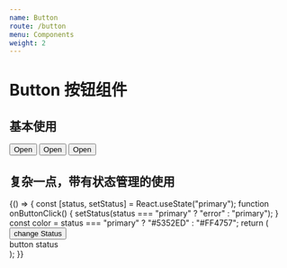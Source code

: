 ```yaml
---
name: Button
route: /button
menu: Components
weight: 2
---
```



# Button 按钮组件

<Props of={Button} />
<Props of={TestButton} />

## 基本使用

<Playground>
  <Button>Open</Button>
  <Button type="error">Open</Button>
  <Button type="default">Open</Button>
</Playground>

## 复杂一点，带有状态管理的使用

<Playground>
  {() => {
    const [status, setStatus] = React.useState("primary");
    function onButtonClick() {
      setStatus(status === "primary" ? "error" : "primary");
    }
    const color = status === "primary" ? "#5352ED" : "#FF4757";
    return (
      <div>
        <Button onClick={onButtonClick} type={status}>
          change Status
        </Button>
        <div style={{ backgroundColor: color }} className="button-status">
          button status
        </div>
      </div>
    );
  }}
</Playground>
